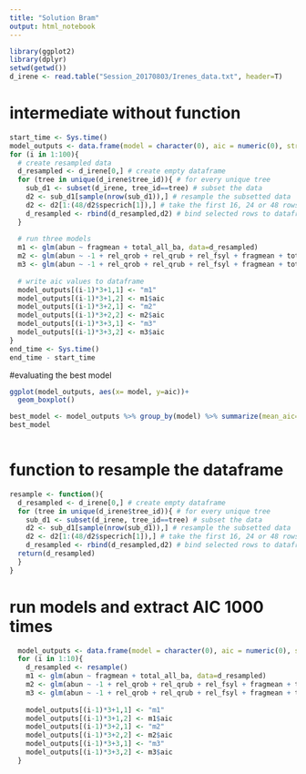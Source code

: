 ```yaml
---
title: "Solution Bram"
output: html_notebook
---
```




```r
library(ggplot2)
library(dplyr)
setwd(getwd())
d_irene <- read.table("Session_20170803/Irenes_data.txt", header=T)
```
# intermediate without function

```r
start_time <- Sys.time()
model_outputs <- data.frame(model = character(0), aic = numeric(0), stringsAsFactors = F) # prepare output file for AIC values
for (i in 1:100){
  # create resampled data
  d_resampled <- d_irene[0,] # create empty dataframe
  for (tree in unique(d_irene$tree_id)){ # for every unique tree
    sub_d1 <- subset(d_irene, tree_id==tree) # subset the data
    d2 <- sub_d1[sample(nrow(sub_d1)),] # resample the subsetted data
    d2 <- d2[1:(48/d2$specrich[1]),] # take the first 16, 24 or 48 rows depending on the species richness
    d_resampled <- rbind(d_resampled,d2) # bind selected rows to dataframe
  }
  
  # run three models
  m1 <- glm(abun ~ fragmean + total_all_ba, data=d_resampled)
  m2 <- glm(abun ~ -1 + rel_qrob + rel_qrub + rel_fsyl + fragmean + total_all_ba, data=d_resampled)
  m3 <- glm(abun ~ -1 + rel_qrob + rel_qrub + rel_fsyl + fragmean + total_all_ba + rel_qrob:rel_qrub +  rel_qrob:rel_fsyl + rel_qrub:rel_fsyl, data=d_resampled)
  
  # write aic values to dataframe
  model_outputs[(i-1)*3+1,1] <- "m1"
  model_outputs[(i-1)*3+1,2] <- m1$aic
  model_outputs[(i-1)*3+2,1] <- "m2"
  model_outputs[(i-1)*3+2,2] <- m2$aic
  model_outputs[(i-1)*3+3,1] <- "m3"
  model_outputs[(i-1)*3+3,2] <- m3$aic
}
end_time <- Sys.time()
end_time - start_time
```


#evaluating the best model
```r
ggplot(model_outputs, aes(x= model, y=aic))+
  geom_boxplot()

best_model <- model_outputs %>% group_by(model) %>% summarize(mean_aic=mean(aic), sd_aic = sd(aic))
best_model
       
```



# function to resample the dataframe
```r

resample <- function(){
  d_resampled <- d_irene[0,] # create empty dataframe
  for (tree in unique(d_irene$tree_id)){ # for every unique tree
    sub_d1 <- subset(d_irene, tree_id==tree) # subset the data
    d2 <- sub_d1[sample(nrow(sub_d1)),] # resample the subsetted data
    d2 <- d2[1:(48/d2$specrich[1]),] # take the first 16, 24 or 48 rows depending on the species richness
    d_resampled <- rbind(d_resampled,d2) # bind selected rows to dataframe
  return(d_resampled)
  }
}
```

# run models and extract AIC 1000 times
```r
  model_outputs <- data.frame(model = character(0), aic = numeric(0), stringsAsFactors = F)
  for (i in 1:10){
    d_resampled <- resample()
    m1 <- glm(abun ~ fragmean + total_all_ba, data=d_resampled)
    m2 <- glm(abun ~ -1 + rel_qrob + rel_qrub + rel_fsyl + fragmean + total_all_ba, data=d_resampled)
    m3 <- glm(abun ~ -1 + rel_qrob + rel_qrub + rel_fsyl + fragmean + total_all_ba + rel_qrob:rel_qrub +  rel_qrob:rel_fsyl + rel_qrub:rel_fsyl, data=d_resampled)
    
    model_outputs[(i-1)*3+1,1] <- "m1"
    model_outputs[(i-1)*3+1,2] <- m1$aic
    model_outputs[(i-1)*3+2,1] <- "m2"
    model_outputs[(i-1)*3+2,2] <- m2$aic
    model_outputs[(i-1)*3+3,1] <- "m3"
    model_outputs[(i-1)*3+3,2] <- m3$aic
  }

```

